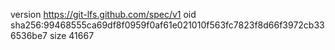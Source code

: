 version https://git-lfs.github.com/spec/v1
oid sha256:99468555ca69df8f0959f0af61e021010f563fc7823f8d66f3972cb336536be7
size 41667
